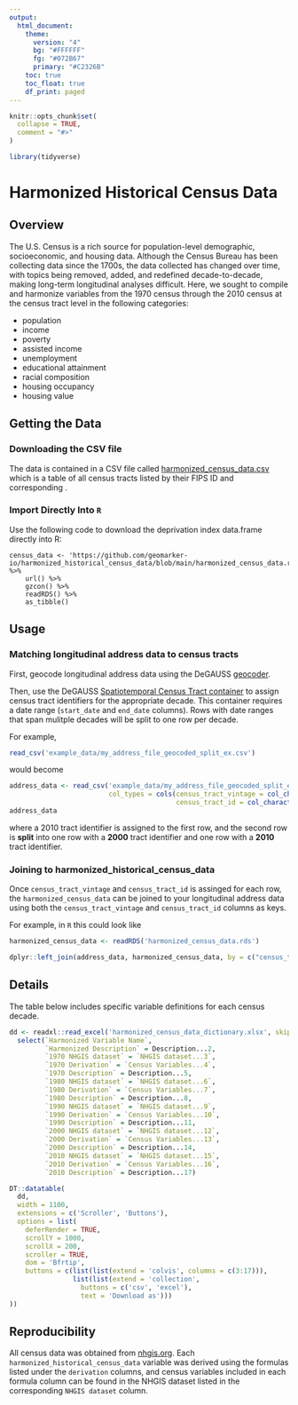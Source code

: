 ```yaml
---
output:
  html_document:
    theme:
      version: "4"
      bg: "#FFFFFF"
      fg: "#072B67"
      primary: "#C2326B"
    toc: true
    toc_float: true
    df_print: paged
---
```


```r
knitr::opts_chunk$set(
  collapse = TRUE,
  comment = "#>"
)

library(tidyverse)
```

# Harmonized Historical Census Data

<!-- badges: start -->
<!-- badges: end -->

## Overview

The U.S. Census is a rich source for population-level demographic, socioeconomic, and housing data. Although the Census Bureau has been collecting data since the 1700s, the data collected has changed over time, with topics being removed, added, and redefined decade-to-decade, making long-term longitudinal analyses difficult. Here, we sought to compile and harmonize variables from the 1970 census through the 2010 census at the census tract level in the following categories:

- population
- income
- poverty
- assisted income
- unemployment
- educational attainment
- racial composition
- housing occupancy
- housing value

## Getting the Data

### Downloading the CSV file

The data is contained in a CSV file called [harmonized_census_data.csv](https://github.com/geomarker-io/harmonized_historical_census_data/blob/main/harmonized_census_data.csv) which is a table of all census tracts listed by their FIPS ID and corresponding  .

### Import Directly Into `R`

Use the following code to download the deprivation index data.frame directly into R:

```
census_data <- 'https://github.com/geomarker-io/harmonized_historical_census_data/blob/main/harmonized_census_data.rds' %>% 
    url() %>% 
    gzcon() %>% 
    readRDS() %>% 
    as_tibble()
```

## Usage

### Matching longitudinal address data to census tracts

First, geocode longitudinal address data using the DeGAUSS [geocoder](https://degauss.org/geocoder/).

Then, use the DeGAUSS [Spatiotemporal Census Tract container](https://degauss.org/st_census_tract/) to assign census tract identifiers for the appropriate decade. This container requires a date range (`start_date` and `end_date` columns). Rows with date ranges that span mulitple decades will be split to one row per decade. 

For example, 

```r
read_csv('example_data/my_address_file_geocoded_split_ex.csv')
```

would become 

```r
address_data <- read_csv('example_data/my_address_file_geocoded_split_ex_st_census_tract_v0.1.3.csv', 
                         col_types = cols(census_tract_vintage = col_character(), 
                                          census_tract_id = col_character()))
address_data
```

where a 2010 tract identifier is assigned to the first row, and the second row is **split** into one row with a **2000** tract identifier and one row with a **2010** tract identifier.

### Joining to harmonized_historical_census_data

Once `census_tract_vintage` and `census_tract_id` is assinged for each row, the `harmonized_census_data` can be joined to your longitudinal address data using both the `census_tract_vintage` and `census_tract_id` columns as keys. 

For example, in `R` this could look like

```r
harmonized_census_data <- readRDS('harmonized_census_data.rds')
```

```r
dplyr::left_join(address_data, harmonized_census_data, by = c("census_tract_vintage", "census_tract_id"))
```

## Details

The table below includes specific variable definitions for each census decade.

```r
dd <- readxl::read_excel('harmonized_census_data_dictionary.xlsx', skip = 1) %>% 
  select(`Harmonized Variable Name`, 
         `Harmonized Description` = Description...2,
         `1970 NHGIS dataset` = `NHGIS dataset...3`,
         `1970 Derivation` = `Census Variables...4`,
         `1970 Description` = Description...5,
         `1980 NHGIS dataset` = `NHGIS dataset...6`,
         `1980 Derivation` = `Census Variables...7`,
         `1980 Description` = Description...8, 
         `1990 NHGIS dataset` = `NHGIS dataset...9`,
         `1990 Derivation` = `Census Variables...10`,
         `1990 Description` = Description...11,
         `2000 NHGIS dataset` = `NHGIS dataset...12`,
         `2000 Derivation` = `Census Variables...13`,
         `2000 Description` = Description...14,
         `2010 NHGIS dataset` = `NHGIS dataset...15`,
         `2010 Derivation` = `Census Variables...16`,
         `2010 Description` = Description...17)

DT::datatable(
  dd, 
  width = 1100,
  extensions = c('Scroller', 'Buttons'),
  options = list(
    deferRender = TRUE,
    scrollY = 1000,
    scrollX = 200,
    scroller = TRUE,
    dom = 'Bfrtip',
    buttons = c(list(list(extend = 'colvis', columns = c(3:17))), 
                list(list(extend = 'collection',
                  buttons = c('csv', 'excel'),
                  text = 'Download as')))
))
```

## Reproducibility

All census data was obtained from [nhgis.org](https://www.nhgis.org/). Each `harmonized_historical_census_data` variable was derived using the formulas listed under the `derivation` columns, and census variables included in each formula column can be found in the NHGIS dataset listed in the corresponding `NHGIS dataset` column. 


